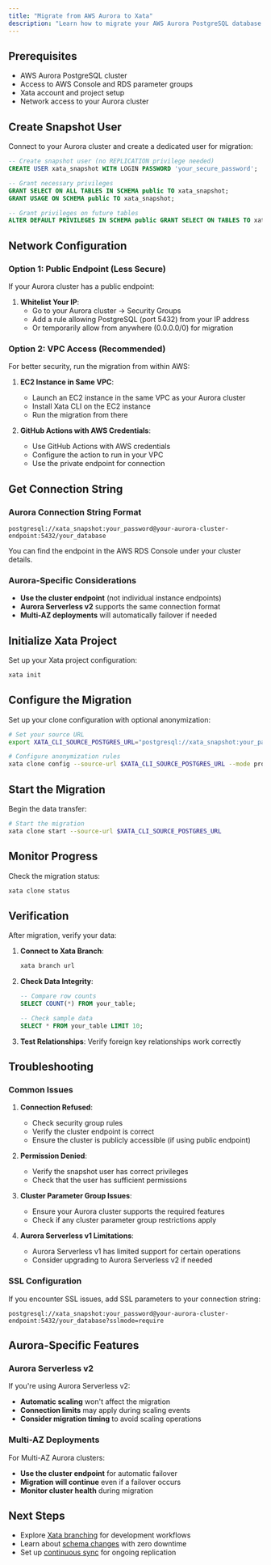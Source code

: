```yaml
---
title: "Migrate from AWS Aurora to Xata"
description: "Learn how to migrate your AWS Aurora PostgreSQL database to Xata using xata clone. Step-by-step instructions for configuring the migration."
---
```


## Prerequisites

- AWS Aurora PostgreSQL cluster
- Access to AWS Console and RDS parameter groups
- Xata account and project setup
- Network access to your Aurora cluster

## Create Snapshot User

Connect to your Aurora cluster and create a dedicated user for migration:

```sql
-- Create snapshot user (no REPLICATION privilege needed)
CREATE USER xata_snapshot WITH LOGIN PASSWORD 'your_secure_password';

-- Grant necessary privileges
GRANT SELECT ON ALL TABLES IN SCHEMA public TO xata_snapshot;
GRANT USAGE ON SCHEMA public TO xata_snapshot;

-- Grant privileges on future tables
ALTER DEFAULT PRIVILEGES IN SCHEMA public GRANT SELECT ON TABLES TO xata_snapshot;
```

## Network Configuration

### Option 1: Public Endpoint (Less Secure)

If your Aurora cluster has a public endpoint:

1. **Whitelist Your IP**:
   - Go to your Aurora cluster → Security Groups
   - Add a rule allowing PostgreSQL (port 5432) from your IP address
   - Or temporarily allow from anywhere (0.0.0.0/0) for migration

### Option 2: VPC Access (Recommended)

For better security, run the migration from within AWS:

1. **EC2 Instance in Same VPC**:
   - Launch an EC2 instance in the same VPC as your Aurora cluster
   - Install Xata CLI on the EC2 instance
   - Run the migration from there

2. **GitHub Actions with AWS Credentials**:
   - Use GitHub Actions with AWS credentials
   - Configure the action to run in your VPC
   - Use the private endpoint for connection

## Get Connection String

### Aurora Connection String Format

```
postgresql://xata_snapshot:your_password@your-aurora-cluster-endpoint:5432/your_database
```

You can find the endpoint in the AWS RDS Console under your cluster details.

### Aurora-Specific Considerations

- **Use the cluster endpoint** (not individual instance endpoints)
- **Aurora Serverless v2** supports the same connection format
- **Multi-AZ deployments** will automatically failover if needed

## Initialize Xata Project

Set up your Xata project configuration:

```bash
xata init
```

## Configure the Migration

Set up your clone configuration with optional anonymization:

```bash
# Set your source URL
export XATA_CLI_SOURCE_POSTGRES_URL="postgresql://xata_snapshot:your_password@your-aurora-cluster-endpoint:5432/your_database"

# Configure anonymization rules
xata clone config --source-url $XATA_CLI_SOURCE_POSTGRES_URL --mode prompt
```

## Start the Migration

Begin the data transfer:

```bash
# Start the migration
xata clone start --source-url $XATA_CLI_SOURCE_POSTGRES_URL
```

## Monitor Progress

Check the migration status:

```bash
xata clone status
```

## Verification

After migration, verify your data:

1. **Connect to Xata Branch**:
   ```bash
   xata branch url
   ```

2. **Check Data Integrity**:
   ```sql
   -- Compare row counts
   SELECT COUNT(*) FROM your_table;
   
   -- Check sample data
   SELECT * FROM your_table LIMIT 10;
   ```

3. **Test Relationships**: Verify foreign key relationships work correctly

## Troubleshooting

### Common Issues

1. **Connection Refused**:
   - Check security group rules
   - Verify the cluster endpoint is correct
   - Ensure the cluster is publicly accessible (if using public endpoint)

2. **Permission Denied**:
   - Verify the snapshot user has correct privileges
   - Check that the user has sufficient permissions

3. **Cluster Parameter Group Issues**:
   - Ensure your Aurora cluster supports the required features
   - Check if any cluster parameter group restrictions apply

4. **Aurora Serverless v1 Limitations**:
   - Aurora Serverless v1 has limited support for certain operations
   - Consider upgrading to Aurora Serverless v2 if needed

### SSL Configuration

If you encounter SSL issues, add SSL parameters to your connection string:

```
postgresql://xata_snapshot:your_password@your-aurora-cluster-endpoint:5432/your_database?sslmode=require
```

## Aurora-Specific Features

### Aurora Serverless v2

If you're using Aurora Serverless v2:

- **Automatic scaling** won't affect the migration
- **Connection limits** may apply during scaling events
- **Consider migration timing** to avoid scaling operations

### Multi-AZ Deployments

For Multi-AZ Aurora clusters:

- **Use the cluster endpoint** for automatic failover
- **Migration will continue** even if a failover occurs
- **Monitor cluster health** during migration

## Next Steps

- Explore [Xata branching](/core-concepts/branching) for development workflows
- Learn about [schema changes](/core-concepts/schema-changes) with zero downtime
- Set up [continuous sync](/tutorials/create-staging-replica) for ongoing replication 